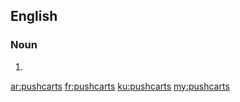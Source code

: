 ==English==

===Noun===
{{head|en}}

# {{plural of|pushcart}}

[[ar:pushcarts]]
[[fr:pushcarts]]
[[ku:pushcarts]]
[[my:pushcarts]]
